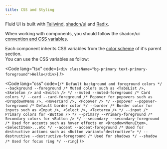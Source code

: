```yaml
---
title: CSS and Styling
---
```



Fluid UI is built with [Tailwind](https://tailwindcss.com/), [shadcn/ui](https://ui.shadcn.com/) and [Radix](https://www.radix-ui.com/).

When working with components, you should follow the shadcn/ui [convention and CSS variables](https://ui.shadcn.com/docs/theming#css-variables).

Each component inherits CSS variables from the [color scheme](/cms/color-schemes) of it's parent section.\
You can use the CSS variables as follow:

<Code
  lang="tsx"
  code={`<div className="bg-primary text-primary-foreground">Hello</div>`}
/>

<Code
  lang="css"
  code={`
/* Default background and foreground colors */
--background
--foreground
/* Muted colors such as <TabsList />, <Skeleton /> and <Switch /> */
--muted
--muted-foreground
/* Card colors */
--card
--card-foreground
/* Popover for popovers such as <DropdownMenu />, <HoverCard />, <Popover /> */
--popover
--popover-foreground
/* Default border color */
--border
/* Border color for inputs such as <Input />, <Select />, <Textarea /> */
--input
/* Primary colors for <Button /> */
--primary
--Primary-foreground
/* Secondary colors for <Button /> */
--secondary
--secondary-foreground
/* Used for accents such as hover effects on <DropdownMenuItem>, <SelectItem>...etc */
--accent
--accent-foreground
/* Used for destructive actions such as <Button variant="destructive"> */
--destructive
--destructive-foreground
/* Used for shadows */
--shadow
/* Used for focus ring */
--ring
`}
/>
